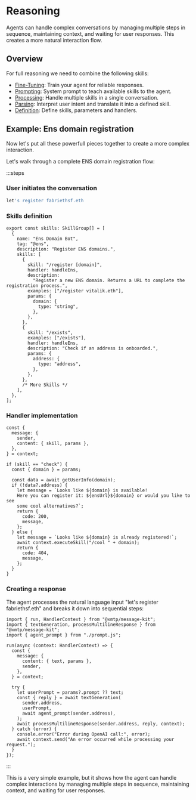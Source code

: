 # Reasoning

Agents can handle complex conversations by managing multiple steps in sequence, maintaining context, and waiting for user responses. This creates a more natural interaction flow.

## Overview

For full reasoning we need to combine the following skills:

- [Fine-Tuning](/skills/fine-tuning): Train your agent for reliable responses.
- [Prompting](/skills/prompting): System prompt to teach available skills to the agent.
- [Processing](/skills/processing): Handle multiple skills in a single conversation.
- [Parsing](/skills/parsing): Interpret user intent and translate it into a defined skill.
- [Definition](/skills/definition): Define skills, parameters and handlers.

## Example: Ens domain registration

Now let's put all these powerfull pieces together to create a more complex interaction.

Let's walk through a complete ENS domain registration flow:

:::steps

### User initiates the conversation

```bash
let's register fabriethsf.eth
```

### Skills definition

```tsx
export const skills: SkillGroup[] = [
  {
    name: "Ens Domain Bot",
    tag: "@ens",
    description: "Register ENS domains.",
    skills: [
      {
        skill: "/register [domain]",
        handler: handleEns,
        description:
          "Register a new ENS domain. Returns a URL to complete the registration process.",
        examples: ["/register vitalik.eth"],
        params: {
          domain: {
            type: "string",
          },
        },
      },
      {
        skill: "/exists",
        examples: ["/exists"],
        handler: handleEns,
        description: "Check if an address is onboarded.",
        params: {
          address: {
            type: "address",
          },
        },
      },
      /* More Skills */
    ],
  },
];
```

### Handler implementation

```tsx
const {
  message: {
    sender,
    content: { skill, params },
  },
} = context;

if (skill == "check") {
  const { domain } = params;

  const data = await getUserInfo(domain);
  if (!data?.address) {
    let message = `Looks like ${domain} is available! 
    Here you can register it: ${ensUrl}${domain} or would you like to see 
    some cool alternatives?`;
    return {
      code: 200,
      message,
    };
  } else {
    let message = `Looks like ${domain} is already registered!`;
    await context.executeSkill("/cool " + domain);
    return {
      code: 404,
      message,
    };
  }
}
```

### Creating a response

The agent processes the natural language input "let's register fabriethsf.eth" and breaks it down into sequential steps:

```tsx
import { run, HandlerContext } from "@xmtp/message-kit";
import { textGeneration, processMultilineResponse } from "@xmtp/message-kit";
import { agent_prompt } from "./prompt.js";

run(async (context: HandlerContext) => {
  const {
    message: {
      content: { text, params },
      sender,
    },
  } = context;

  try {
    let userPrompt = params?.prompt ?? text;
    const { reply } = await textGeneration(
      sender.address,
      userPrompt,
      await agent_prompt(sender.address),
    );
    await processMultilineResponse(sender.address, reply, context);
  } catch (error) {
    console.error("Error during OpenAI call:", error);
    await context.send("An error occurred while processing your request.");
  }
});
```

:::

This is a very simple example, but it shows how the agent can handle complex interactions by managing multiple steps in sequence, maintaining context, and waiting for user responses.
